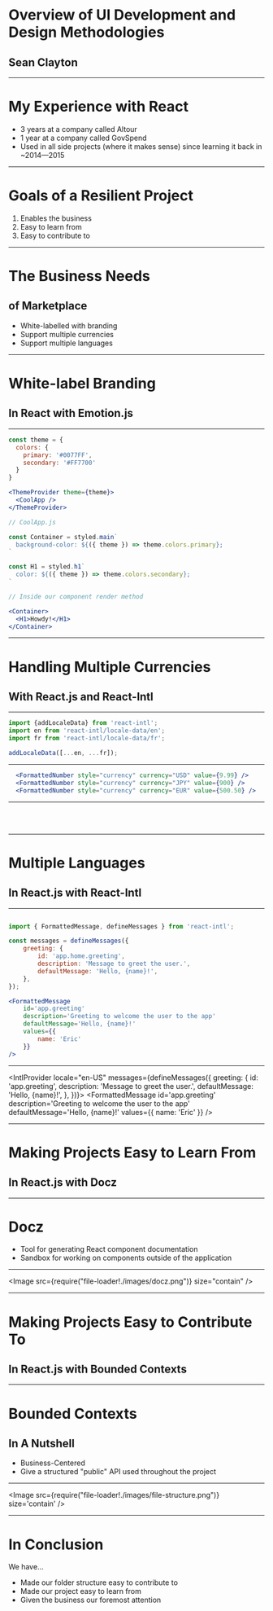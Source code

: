 


# Overview of UI Development and Design Methodologies
## Sean Clayton

---

# My Experience with React

- 3 years at a company called Altour
- 1 year at a company called GovSpend
- Used in all side projects (where it makes sense) since learning it back in ~2014—2015

---

# Goals of a Resilient Project

1. Enables the business
1. Easy to learn from
1. Easy to contribute to

---

# The Business Needs
## of Marketplace

- White-labelled with branding
- Support multiple currencies
- Support multiple languages

---

# White-label Branding
## In React with Emotion.js

---



```jsx
const theme = {
  colors: {
    primary: '#0077FF',
    secondary: '#FF7700'
  }
}

<ThemeProvider theme={theme}>
  <CoolApp />
</ThemeProvider>
```

```jsx
// CoolApp.js

const Container = styled.main`
  background-color: ${({ theme }) => theme.colors.primary};
`

const H1 = styled.h1`
  color: ${({ theme }) => theme.colors.secondary};
`

// Inside our component render method

<Container>
  <H1>Howdy!</H1>
</Container>
```

---

# Handling Multiple Currencies
## With React.js and React-Intl

---

```jsx
import {addLocaleData} from 'react-intl';
import en from 'react-intl/locale-data/en';
import fr from 'react-intl/locale-data/fr';

addLocaleData([...en, ...fr]);
```

---

```jsx
  <FormattedNumber style="currency" currency="USD" value={9.99} />
  <FormattedNumber style="currency" currency="JPY" value={900} />
  <FormattedNumber style="currency" currency="EUR" value={500.50} />
```

---


<IntlProvider locale="en-US">
  <React.Fragment>
    <FormattedNumber style="currency" currency="USD" value={9.99} />
    <br />
    <FormattedNumber style="currency" currency="JPY" value={9000} />
    <br />
    <FormattedNumber style="currency" currency="EUR" value={500.50} />
  </React.Fragment>
</IntlProvider>

---

# Multiple Languages
## In React.js with React-Intl

---

```jsx

import { FormattedMessage, defineMessages } from 'react-intl';

const messages = defineMessages({
    greeting: {
        id: 'app.home.greeting',
        description: 'Message to greet the user.',
        defaultMessage: 'Hello, {name}!',
    },
});

<FormattedMessage
    id='app.greeting'
    description='Greeting to welcome the user to the app'
    defaultMessage='Hello, {name}!'
    values={{
        name: 'Eric'
    }}
/>
```

---

<IntlProvider locale="en-US" messages={defineMessages({
  greeting: {
    id: 'app.greeting',
    description: 'Message to greet the user.',
    defaultMessage: 'Hello, {name}!',
  },
})}>
  <FormattedMessage
      id='app.greeting'
      description='Greeting to welcome the user to the app'
      defaultMessage='Hello, {name}!'
      values={{
          name: 'Eric'
      }}
  />
</IntlProvider>

---

# Making Projects Easy to Learn From
## In React.js with Docz

---

# Docz

- Tool for generating React component documentation
- Sandbox for working on components outside of the application

---


<Image src={require("file-loader!./images/docz.png")} size="contain" />

---

# Making Projects Easy to Contribute To
## In React.js with Bounded Contexts

---

# Bounded Contexts
## In A Nutshell

- Business-Centered
- Give a structured "public" API used throughout the project

---

<Image src={require("file-loader!./images/file-structure.png")} size='contain' />

---


# In Conclusion

We have...

<ul>
  <Appear>
    <li>Made our folder structure easy to contribute to</li>
    <li>Made our project easy to learn from</li>
    <li>Given the business our foremost attention</li>
  </Appear>
</ul>

